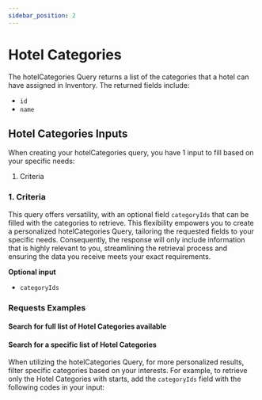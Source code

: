 ```yaml
---
sidebar_position: 2
---
```




# Hotel Categories

The hotelCategories Query returns a list of the categories that a hotel can have assigned in Inventory. The returned fields include:

* `id`
* `name`


## Hotel Categories Inputs

When creating your hotelCategories query, you have 1 input to fill based on your specific needs:

1. Criteria


### 1. Criteria   

This query offers versatility, with an optional field `categoryIds` that can be filled with the categories to retrieve. This flexibility empowers you to create a personalized hotelCategories Query, tailoring the requested fields to your specific needs. Consequently, the response will only include information that is highly relevant to you, streamlining the retrieval process and ensuring the data you receive meets your exact requirements.

**Optional input**
* `categoryIds`

### Requests Examples

#### Search for full list of Hotel Categories available

<GraphqlSample query={hotelCategoriesQuery} variables={hotelCategoriesVariables} />


#### Search for a specific list of Hotel Categories

When utilizing the hotelCategories Query, for more personalized results, filter specific categories based on your interests. For example, to retrieve only the Hotel Categories with starts, add the `categoryIds` field with the following codes in your input:

<GraphqlSample query={hotelCategoriesQuery} variables={hotelCategoriesByCategoryIdsVariables} />